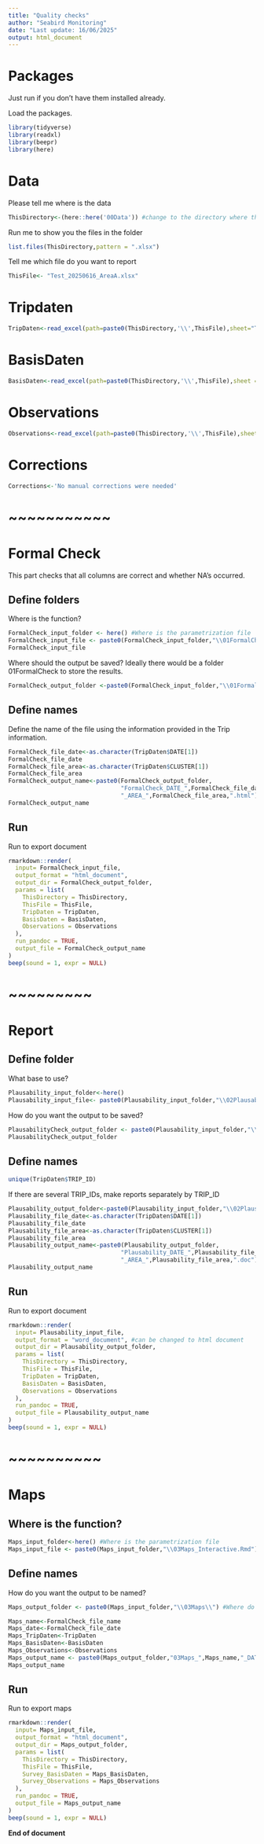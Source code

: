 ```yaml
---
title: "Quality checks"
author: "Seabird Monitoring"
date: "Last update: 16/06/2025"
output: html_document
---
```


# Packages

Just run if you don't have them installed already. 

Load the packages.

```r
library(tidyverse)
library(readxl)
library(beepr)
library(here)
```

# Data

Please tell me where is the data

```r
ThisDirectory<-(here::here('00Data')) #change to the directory where that you want to check the excel file is.
```

Run me to show you the files in the folder

```r
list.files(ThisDirectory,pattern = ".xlsx")
```

Tell me which file do you want to report

```r
ThisFile<- "Test_20250616_AreaA.xlsx"
```

# Tripdaten

```r
TripDaten<-read_excel(path=paste0(ThisDirectory,'\\',ThisFile),sheet="Tripdaten",col_names = TRUE)
```

# BasisDaten

```r
BasisDaten<-read_excel(path=paste0(ThisDirectory,'\\',ThisFile),sheet = "Basisdaten",col_names = TRUE)
```

# Observations

```r
Observations<-read_excel(path=paste0(ThisDirectory,'\\',ThisFile),sheet="Observations",, col_types = "text")
```

# Corrections

```r
Corrections<-'No manual corrections were needed'
```

# ~~~~~~~~~~~
# Formal Check

This part checks that all columns are correct and whether NA's occurred. 

## Define folders

Where is the function?

```r
FormalCheck_input_folder <- here() #Where is the parametrization file
FormalCheck_input_file <- paste0(FormalCheck_input_folder,"\\01FormalCheck.Rmd") 
FormalCheck_input_file
```

Where should the output be saved?
Ideally there would be a folder 01FormalCheck to store the results.

```r
FormalCheck_output_folder <-paste0(FormalCheck_input_folder,"\\01FormalCheck\\") 
```

## Define names

Define the name of the file using the information provided in the Trip information. 

```r
FormalCheck_file_date<-as.character(TripDaten$DATE[1])
FormalCheck_file_date
FormalCheck_file_area<-as.character(TripDaten$CLUSTER[1])
FormalCheck_file_area
FormalCheck_output_name<-paste0(FormalCheck_output_folder,
                                "FormalCheck_DATE_",FormalCheck_file_date,
                                "_AREA_",FormalCheck_file_area,".html")
FormalCheck_output_name 
```

## Run 

Run to export document

```r
rmarkdown::render(
  input= FormalCheck_input_file, 
  output_format = "html_document",
  output_dir = FormalCheck_output_folder,
  params = list(
    ThisDirectory = ThisDirectory,
    ThisFile = ThisFile,
    TripDaten = TripDaten,
    BasisDaten = BasisDaten,
    Observations = Observations
  ),
  run_pandoc = TRUE,
  output_file = FormalCheck_output_name  
)
beep(sound = 1, expr = NULL)
```


# ~~~~~~~~~

# Report

## Define folder

What base to use?

```r
Plausability_input_folder<-here() 
Plausability_input_file<- paste0(Plausability_input_folder,"\\02PlausabilityCheck.Rmd") #What is the name of the Rmd file
```

How do you want the output to be saved?

```r
PlausabilityCheck_output_folder <- paste0(Plausability_input_folder,"\\02PlausabilityCheck\\") #Where do you want the output
PlausabilityCheck_output_folder
```

## Define names

```r
unique(TripDaten$TRIP_ID)
```

If there are several TRIP_IDs, make reports separately by TRIP_ID

```r
Plausability_output_folder<-paste0(Plausability_input_folder,"\\02PlausabilityCheck\\") 
Plausability_file_date<-as.character(TripDaten$DATE[1])
Plausability_file_date
Plausability_file_area<-as.character(TripDaten$CLUSTER[1])
Plausability_file_area
Plausability_output_name<-paste0(Plausability_output_folder,
                                "Plausability_DATE_",Plausability_file_date,
                                "_AREA_",Plausability_file_area,".doc")
Plausability_output_name 
```

## Run

Run to export document

```r
rmarkdown::render(
  input= Plausability_input_file, 
  output_format = "word_document", #can be changed to html document
  output_dir = Plausability_output_folder,
  params = list(
    ThisDirectory = ThisDirectory,
    ThisFile = ThisFile,
    TripDaten = TripDaten,
    BasisDaten = BasisDaten,
    Observations = Observations
  ),
  run_pandoc = TRUE,
  output_file = Plausability_output_name 
)
beep(sound = 1, expr = NULL)
```

# ~~~~~~~~~~

# Maps

## Where is the function?

```r
Maps_input_folder<-here() #Where is the parametrization file
Maps_input_file <- paste0(Maps_input_folder,"\\03Maps_Interactive.Rmd") #What is the name of the file
```

## Define names
How do you want the output to be named?

```r
Maps_output_folder <- paste0(Maps_input_folder,"\\03Maps\\") #Where do you want the output
```

```r
Maps_name<-FormalCheck_file_name
Maps_date<-FormalCheck_file_date
Maps_TripDaten<-TripDaten 
Maps_BasisDaten<-BasisDaten 
Maps_Observations<-Observations
Maps_output_name <- paste0(Maps_output_folder,"03Maps_",Maps_name,"_DATE_",Maps_date,"_1_TRIPIDs.html") 
Maps_output_name 
```

## Run

Run to export maps

```r
rmarkdown::render(
  input= Maps_input_file, 
  output_format = "html_document",
  output_dir = Maps_output_folder,
  params = list(
    ThisDirectory = ThisDirectory,
    ThisFile = ThisFile,
    Survey_BasisDaten = Maps_BasisDaten,
    Survey_Observations = Maps_Observations
  ),
  run_pandoc = TRUE,
  output_file = Maps_output_name
)
beep(sound = 1, expr = NULL)
```


**End of document**